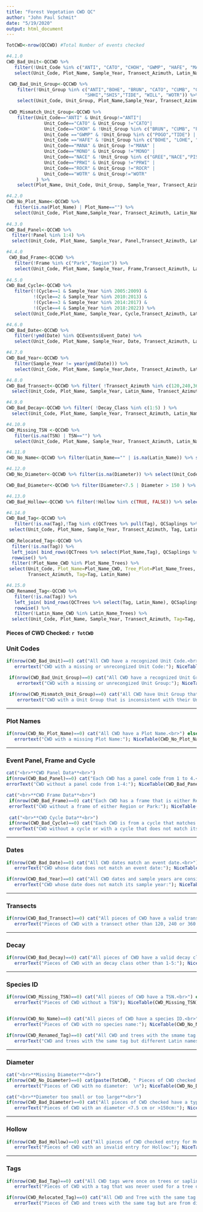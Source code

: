 ```yaml
---
title: "Forest Vegetation CWD QC"
author: "John Paul Schmit"
date: "5/19/2020"
output: html_document
---
```



```r


TotCWD<-nrow(QCCWD) #Total Number of events checked

#4.1.0
CWD_Bad_Unit<-QCCWD %>% 
   filter(!Unit_Code %in% c("ANTI", "CATO", "CHOH", "GWMP", "HAFE", "MANA", "MONO", "NACE", "PRWI", "ROCR", "WOTR")) %>% 
   select(Unit_Code, Plot_Name, Sample_Year, Transect_Azimuth, Latin_Name, Diameter)

 CWD_Bad_Unit_Group<-QCCWD %>% 
    filter(!Unit_Group %in% c("ANTI","BOHE", "BRUN", "CATO", "CUMB", "GREE", "LOHE", "MAHE", "MANA", "MONO", "NACE", "PISC", "POGO","PRWI", "ROCR", 
                             "SHHI","SHIS","TIDE", "WILL", "WOTR")) %>% 
    select(Unit_Code, Unit_Group, Plot_Name,Sample_Year, Transect_Azimuth, Latin_Name, Diameter)
 
 CWD_Mismatch_Unit_Group<-QCCWD %>% 
    filter(Unit_Code=="ANTI" & Unit_Group!="ANTI"|
              Unit_Code=="CATO" & Unit_Group !="CATO"|
              Unit_Code=="CHOH" & !Unit_Group %in% c("BRUN", "CUMB", "POGO", "WILL") |
              Unit_Code =="GWMP" & !Unit_Group %in% c("POGO","TIDE") |
              Unit_Code =="HAFE" & !Unit_Group %in% c("BOHE", "LOHE", "MAHE","SHHI", "SHIS")|
              Unit_Code=="MANA" & Unit_Group !="MANA" |
              Unit_Code=="MONO" & Unit_Group !="MONO" |
              Unit_Code=="NACE" & !Unit_Group %in% c("GREE","NACE","PISC")|
              Unit_Code=="PRWI" & Unit_Group !="PRWI" |
              Unit_Code=="ROCR" & Unit_Group !="ROCR" |
              Unit_Code=="WOTR" & Unit_Group!="WOTR"
           ) %>% 
    select(Plot_Name, Unit_Code, Unit_Group, Sample_Year, Transect_Azimuth, Latin_Name, Diameter)

#4.2.0
CWD_No_Plot_Name<-QCCWD %>% 
   filter(is.na(Plot_Name) | Plot_Name=="") %>% 
   select(Unit_Code, Plot_Name,Sample_Year, Transect_Azimuth, Latin_Name, Diameter)
 
#4.3.0
CWD_Bad_Panel<-QCCWD %>%
  filter(!Panel %in% 1:4) %>% 
  select(Unit_Code, Plot_Name, Sample_Year, Panel,Transect_Azimuth, Latin_Name, Diameter)

#4.4.0
 CWD_Bad_Frame<-QCCWD %>%
   filter(!Frame %in% c("Park","Region")) %>% 
   select(Unit_Code, Plot_Name, Sample_Year, Frame,Transect_Azimuth, Latin_Name, Diameter)
 
#4.5.0
CWD_Bad_Cycle<-QCCWD %>% 
   filter(!(Cycle==1 & Sample_Year %in% 2005:2009) &
          !(Cycle==2 & Sample_Year %in% 2010:2013) &
          !(Cycle==3 & Sample_Year %in% 2014:2017) &
          !(Cycle==4 & Sample_Year %in% 2018:2022)) %>% 
   select(Unit_Code,Plot_Name, Sample_Year, Cycle,Transect_Azimuth, Latin_Name, Diameter)

#4.6.0
CWD_Bad_Date<-QCCWD %>% 
   filter(!ymd(Date) %in% QCEvents$Event_Date) %>% 
   select(Unit_Code, Plot_Name, Sample_Year, Date, Transect_Azimuth, Latin_Name, Diameter)

#4.7.0
CWD_Bad_Year<-QCCWD %>% 
   filter(Sample_Year != year(ymd(Date))) %>% 
   select(Unit_Code, Plot_Name, Sample_Year,Date, Transect_Azimuth, Latin_Name, Diameter)

#4.8.0
CWD_Bad_Transect<-QCCWD %>% filter( !Transect_Azimuth %in% c(120,240,360) ) %>%
  select(Unit_Code, Plot_Name, Sample_Year, Latin_Name, Transect_Azimuth)

#4.9.0
CWD_Bad_Decay<-QCCWD %>% filter( !Decay_Class %in% c(1:5) ) %>%
  select(Unit_Code, Plot_Name, Sample_Year, Transect_Azimuth, Latin_Name, Decay_Class )

#4.10.0
CWD_Missing_TSN <-QCCWD %>% 
   filter(is.na(TSN) | TSN=="") %>% 
   select(Unit_Code, Plot_Name, Sample_Year, Transect_Azimuth, Latin_Name, TSN,  Diameter)

#4.11.0
CWD_No_Name<-QCCWD %>% filter(Latin_Name=="" | is.na(Latin_Name)) %>% select(Unit_Code, Plot_Name, Sample_Year, Transect_Azimuth, Latin_Name)

#4.12.0
CWD_No_Diameter<-QCCWD %>% filter(is.na(Diameter)) %>% select(Unit_Code, Plot_Name, Sample_Year, Transect_Azimuth, Latin_Name, Diameter)

CWD_Bad_Diameter<-QCCWD %>% filter(Diameter<7.5 | Diameter > 150 ) %>% select(Unit_Code, Plot_Name, Sample_Year, Transect_Azimuth, Latin_Name, Diameter)

#4.13.0
CWD_Bad_Hollow<-QCCWD %>% filter(!Hollow %in% c(TRUE, FALSE)) %>% select(Unit_Code, Plot_Name, Sample_Year, Transect_Azimuth, Latin_Name, Hollow)

#4.14.0
CWD_Bad_Tag<-QCCWD %>%  
   filter(!is.na(Tag),!Tag %in% c(QCTrees %>% pull(Tag), QCSaplings %>% pull(Tag))) %>% 
 select(Unit_Code, Plot_Name, Sample_Year, Transect_Azimuth, Tag, Latin_Name)
   
CWD_Relocated_Tag<-QCCWD %>% 
  filter(!is.na(Tag)) %>% 
  left_join( bind_rows(QCTrees %>% select(Plot_Name,Tag), QCSaplings %>% select(Plot_Name,Tag)), by="Tag", suffix=c("_CWD","_Trees")) %>% 
  rowwise() %>% 
  filter(!Plot_Name_CWD %in% Plot_Name_Trees) %>% 
 select(Unit_Code, Plot_Name=Plot_Name_CWD, Tree_Plot=Plot_Name_Trees, Sample_Year, 
        Transect_Azimuth, Tag=Tag, Latin_Name)

#4.15.0
CWD_Renamed_Tag<-QCCWD %>% 
   filter(!is.na(Tag)) %>% 
   left_join( bind_rows(QCTrees %>% select(Tag, Latin_Name), QCSaplings %>% select(Tag,Latin_Name)), by="Tag", suffix=c("_CWD","_Trees")) %>% 
   rowwise() %>% 
   filter(!Latin_Name_CWD %in% Latin_Name_Trees) %>% 
  select(Unit_Code, Plot_Name, Sample_Year, Transect_Azimuth, Tag=Tag, Latin_Name=Latin_Name_CWD, Tree_Latin_Name=Latin_Name_Trees)

```

#### **Pieces of CWD Checked:** `r TotCWD` ####

### Unit Codes

```r
if(nrow(CWD_Bad_Unit)==0) cat("All CWD have a recognized Unit Code.<br>") else {
   errortext("CWD with a missing or unrecongized Unit Code:"); NiceTable(CWD_Bad_Unit)}

 if(nrow(CWD_Bad_Unit_Group)==0) cat("All CWD have a recognized Unit Group.<br>") else {
    errortext("CWD with a missing or unrecongized Unit Group:"); NiceTable(CWD_Bad_Unit_Group)}
 
 if(nrow(CWD_Mismatch_Unit_Group)==0) cat("All CWD have Unit Group that is consistent with their Unit Code.<br>") else {
    errortext("CWD with a Unit Group that is inconsistent with their Unit Code:");NiceTable(CWD_Mismatch_Unit_Group)}

```

---

### Plot Names

```r
if(nrow(CWD_No_Plot_Name)==0) cat("All CWD have a Plot Name.<br>") else {
   errortext("CWD with a missing Plot Name:"); NiceTable(CWD_No_Plot_Name)}

```

---

### Event Panel, Frame and Cycle

```r
cat("<br>**CWD Panel Data**<br>")
if(nrow(CWD_Bad_Panel)==0) cat("Each CWD has a panel code from 1 to 4.<br>") else {
errorText("CWD without a panel code from 1-4:"); NiceTable(CWD_Bad_Panel)}

cat("<br>**CWD Frame Data**<br>")
 if(nrow(CWD_Bad_Frame)==0) cat("Each CWD has a frame that is either Region or Park.<br>") else {
 errorText("CWD without a frame of either Region or Park:"); NiceTable(CWD_Bad_Frame)}
 
 cat("<br>**CWD Cycle Data**<br>")
 if(nrow(CWD_Bad_Cycle)==0) cat("Each CWD is from a cycle that matches its event year <br>") else {
 errorText("CWD without a cycle or with a cycle that does not match its event year:"); NiceTable(CWD_Bad_Cycle)}

```

---

###  Dates
```r

if(nrow(CWD_Bad_Date)==0) cat("All CWD dates match an event date.<br>") else {
   errorText("CWD whose date does not match an event date:"); NiceTable(CWD_Bad_Date)}

if(nrow(CWD_Bad_Year)==0) cat("All CWD dates and sample years are consistent.<br>") else {
   errorText("CWD whose date does not match its sample year:"); NiceTable(CWD_Bad_Year)}


```

---


###  Transects
```r

if(nrow(CWD_Bad_Transect)==0) cat("All pieces of CWD have a valid transect.<br>") else {
   errorText("Pieces of CWD with a transect other than 120, 240 or 360:"); NiceTable(CWD_Bad_Transect)}

```

---

### Decay
```r

if(nrow(CWD_Bad_Decay)==0) cat("All pieces of CWD have a valid decay class.<br>") else {
   errorText("Pieces of CWD with an decay class other than 1-5:"); NiceTable(CWD_Bad_Decay)}

```

---

### Species ID

```r

if(nrow(CWD_Missing_TSN)==0) cat("All pieces of CWD have a TSN.<br>") else {
   errorText("Pieces of CWD without a TSN"); NiceTable(CWD_Missing_TSN)}


if(nrow(CWD_No_Name)==0) cat("All pieces of CWD have a species ID.<br>") else {
   errorText("Pieces of CWD with no species name:"); NiceTable(CWD_No_Name)}

if(nrow(CWD_Renamed_Tag)==0) cat("All CWD and trees with the smame tag have the same Latin name. <br>") else {
   errorText("CWD and trees with the same tag but different Latin names:"); NiceTable(CWD_Renamed_Tag)}

```


---

### Diameter

```r
cat("<br>**Missing Diameter**<br>")
if(nrow(CWD_No_Diameter)==0) cat(paste(TotCWD, " Pieces of CWD checked and all have a diameter.  \n")) else {
   errortext("Pieces of CWD with no diameter:  \n"); NiceTable(CWD_No_Diameter)}

cat("<br>**Diameter too small or too large**<br>")
if(nrow(CWD_Bad_Diameter)==0) cat("All pieces of CWD checked have a typical diameter.<br>") else {
   errorText("Pieces of CWD with an diameter <7.5 cm or >150cm:"); NiceTable(CWD_Bad_Diameter)}

```

---

### Hollow

```r

if(nrow(CWD_Bad_Hollow)==0) cat("All pieces of CWD checked entry for Hollow is valid.<br>") else {
   errorText("Pieces of CWD with an invalid entry for Hollow:"); NiceTable(CWD_Bad_Hollow)}

```

---

### Tags

```r

if(nrow(CWD_Bad_Tag)==0) cat("All CWD tags were once on trees or saplings. <br>") else {
   errorText("Pieces of CWD with a tag that was never used for a tree or sapling:"); NiceTable(CWD_Bad_Tag)}

if(nrow(CWD_Relocated_Tag)==0) cat("All CWD and Tree with the same tag are from the same plot. <br>") else {
   errorText("Pieces of CWD and trees with the same tag but are from differnet plots:"); NiceTable(CWD_Relocated_Tag)}

```
